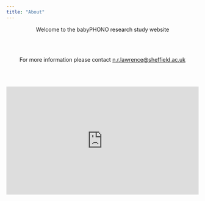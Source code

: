 ```yaml
---
title: "About"
---
```


<div style="text-align: center;">

Welcome to the babyPHONO research study website

<br><br>

For more information please contact <n.r.lawrence@sheffield.ac.uk>

<br><br>

<!-- Responsive YouTube video -->
<div style="position: relative; padding-bottom: 56.25%; height: 0; overflow: hidden; max-width: 100%;">
  <iframe src="https://www.youtube.com/embed/mwFjnz7l_bo?si=UGto2-YrTXUejYwm"
          title="YouTube video"
          style="position: absolute; top: 0; left: 0; width: 100%; height: 100%;"
          frameborder="0"
          allow="autoplay; encrypted-media; picture-in-picture"
          allowfullscreen>
  </iframe>
</div>

</div>